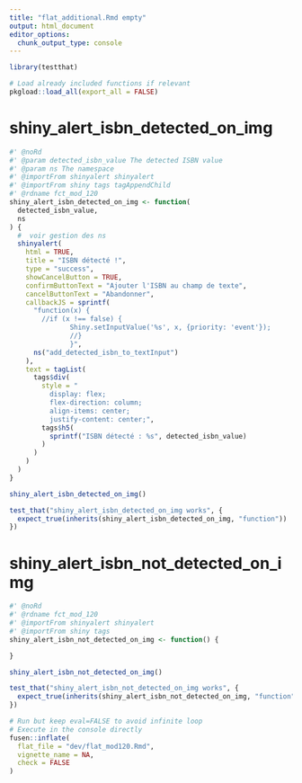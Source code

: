 ```yaml
---
title: "flat_additional.Rmd empty"
output: html_document
editor_options: 
  chunk_output_type: console
---
```


```r
library(testthat)
```

```r
# Load already included functions if relevant
pkgload::load_all(export_all = FALSE)
```

# shiny_alert_isbn_detected_on_img
    
```r
#' @noRd
#' @param detected_isbn_value The detected ISBN value
#' @param ns The namespace
#' @importFrom shinyalert shinyalert
#' @importFrom shiny tags tagAppendChild
#' @rdname fct_mod_120
shiny_alert_isbn_detected_on_img <- function(
  detected_isbn_value,
  ns
) {
  #  voir gestion des ns
  shinyalert(
    html = TRUE,
    title = "ISBN détecté !",
    type = "success",
    showCancelButton = TRUE,
    confirmButtonText = "Ajouter l'ISBN au champ de texte",
    cancelButtonText = "Abandonner",
    callbackJS = sprintf(
      "function(x) {
        //if (x !== false) {
               Shiny.setInputValue('%s', x, {priority: 'event'});
               //}
               }",
      ns("add_detected_isbn_to_textInput")
    ),
    text = tagList(
      tags$div(
        style = "
          display: flex;
          flex-direction: column;
          align-items: center;
          justify-content: center;",
        tags$h5(
          sprintf("ISBN détecté : %s", detected_isbn_value)
        )
      )
    )
  )
}
```
  
```r
shiny_alert_isbn_detected_on_img()
```
  
```r
test_that("shiny_alert_isbn_detected_on_img works", {
  expect_true(inherits(shiny_alert_isbn_detected_on_img, "function"))
})
```
  

# shiny_alert_isbn_not_detected_on_img
    
```r
#' @noRd
#' @rdname fct_mod_120
#' @importFrom shinyalert shinyalert
#' @importFrom shiny tags
shiny_alert_isbn_not_detected_on_img <- function() {

}
```
  
```r
shiny_alert_isbn_not_detected_on_img()
```
  
```r
test_that("shiny_alert_isbn_not_detected_on_img works", {
  expect_true(inherits(shiny_alert_isbn_not_detected_on_img, "function"))
})
```
  
```r
# Run but keep eval=FALSE to avoid infinite loop
# Execute in the console directly
fusen::inflate(
  flat_file = "dev/flat_mod120.Rmd",
  vignette_name = NA,
  check = FALSE
)
```

